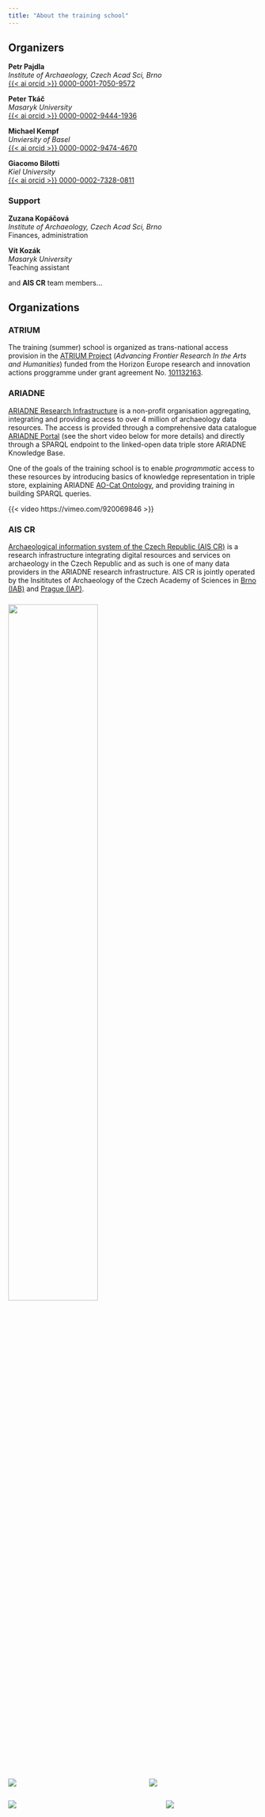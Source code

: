 ```yaml
---
title: "About the training school"
---
```


## Organizers

**Petr Pajdla**  
*Institute of Archaeology, Czech Acad Sci, Brno*  
[{{< ai orcid >}} 0000-0001-7050-9572](https://orcid.org/0000-0001-7050-9572)

**Peter Tkáč**  
*Masaryk University*  
[{{< ai orcid >}} 0000-0002-9444-1936](https://orcid.org/0000-0002-9444-1936)

**Michael Kempf**  
*Unviersity of Basel*  
[{{< ai orcid >}} 0000-0002-9474-4670](https://orcid.org/0000-0002-9474-4670)

**Giacomo Bilotti**  
*Kiel University*  
[{{< ai orcid >}} 0000-0002-7328-0811](https://orcid.org/0000-0002-7328-0811)


### Support

**Zuzana Kopáčová**  
*Institute of Archaeology, Czech Acad Sci, Brno*  
Finances, administration

**Vít Kozák**  
*Masaryk University*  
Teaching assistant

and **AIS CR** team members...


## Organizations

### ATRIUM

The training (summer) school is organized as trans-national access provision in the [ATRIUM Project](https://atrium-research.eu/){.external} (*Advancing Frontier Research In the Arts and Humanities*) funded from the Horizon Europe research and innovation actions proggramme under grant agreement No. [101132163](https://cordis.europa.eu/project/id/101132163){.external}.


### ARIADNE 

[ARIADNE Research Infrastructure](https://www.ariadne-research-infrastructure.eu/){.external} is a non-profit organisation aggregating, integrating and providing access to over 4 million of archaeology data resources. 
The access is provided through a comprehensive data catalogue [ARIADNE Portal](https://portal.ariadne-infrastructure.eu/){.external} (see the short video below for more details) and directly through a SPARQL endpoint to the linked-open data triple store ARIADNE Knowledge Base.

One of the goals of the training school is to enable *programmatic* access to these resources by introducing basics of knowledge representation in triple store, explaining ARIADNE [AO-Cat Ontology](https://zenodo.org/doi/10.5281/zenodo.7818374){.external}, and providing training in building SPARQL queries.

{{< video https://vimeo.com/920069846 >}}


### AIS CR 

[Archaeological information system of the Czech Republic (AIS CR)](https://www.aiscr.cz/en/){.external}  is a research infrastructure integrating digital resources and services on archaeology in the Czech Republic and as such is one of many data providers in the ARIADNE research infrastructure. 
AIS CR is jointly operated by the Insititutes of Archaeology of the Czech Academy of Sciences in [Brno (IAB)](https://www.arub.cz/){.external} and [Prague (IAP)](https://www.arup.cas.cz/){.external}.


### 

[![](figs/Clay.png){fig-align="center" width=60%}](https://atrium-research.eu)

:::: {.columns}
::: {.column width=40%}
[![](figs/aiscr.png)](https://www.aiscr.cz/en/)
:::
::: {.column width=10%}
:::
::: {.column width=45%}
[![](figs/ariadne.png)](https://www.ariadne-research-infrastructure.eu/)
:::
::::


:::: {.columns}
::: {.column width=50%}
[![](figs/arub.png)](https://www.arub.cz/)
:::
::: {.column width=10%}
:::
::: {.column width=40%}
![](figs/eu.png)
:::
::::
